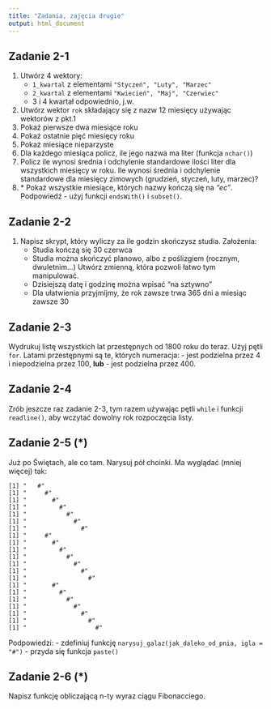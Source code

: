 ```yaml
---
title: "Zadania, zajęcia drugie"
output: html_document
---
```


## Zadanie 2-1
1. Utwórz 4 wektory:
    + `1_kwartal` z elementami `"Styczeń", "Luty", "Marzec"`
    + `2_kwartal` z elementami `"Kwiecień", "Maj", "Czerwiec"`
    + 3 i 4 kwartał odpowiednio, j.w.
2. Utwórz wektor `rok` składający się z nazw 12 miesięcy używając wektorów z pkt.1
3. Pokaż pierwsze dwa miesiące roku
3. Pokaż ostatnie pięć miesięcy roku
3. Pokaż miesiące nieparzyste
5. Dla każdego miesiąca policz, ile jego nazwa ma liter (funkcja `nchar()`)
6. Policz ile wynosi średnia i odchylenie standardowe ilości liter dla wszystkich miesięcy w roku. Ile wynosi średnia i odchylenie standardowe dla miesięcy zimowych (grudzień, styczeń, luty, marzec)?
5. \* Pokaż wszystkie miesiące, których nazwy kończą się na *"ec"*. Podpowiedź - użyj funkcji `endsWith()` i `subset()`.

## Zadanie 2-2
1. Napisz skrypt, który wyliczy za ile godzin skończysz studia. Założenia:
    + Studia kończą się 30 czerwca
    + Studia można skończyć planowo, albo z poślizgiem (rocznym, dwuletnim...) Utwórz zmienną, która pozwoli łatwo tym manipulować.
    + Dzisiejszą datę i godzinę można wpisać "na sztywno"
    + Dla ułatwienia przyjmijmy, że rok zawsze trwa 365 dni a miesiąc zawsze 30

## Zadanie 2-3
Wydrukuj listę wszystkich lat przestępnych od 1800 roku do teraz. Użyj pętli `for`.
Latami przestępnymi są te, których numeracja:
- jest podzielna przez 4 i niepodzielna przez 100, **lub**
- jest podzielna przez 400.

## Zadanie 2-4
Zrób jeszcze raz zadanie 2-3, tym razem używając pętli `while` i funkcji `readline()`, aby wczytać dowolny rok rozpoczęcia listy.

## Zadanie 2-5 (*)
Już po Świętach, ale co tam. Narysuj pół choinki. Ma wyglądać (mniej więcej) tak:
```
[1] "   #"
[1] "     #"
[1] "       #"
[1] "         #"
[1] "           #"
[1] "             #"
[1] "               #"
[1] "     #"
[1] "       #"
[1] "         #"
[1] "           #"
[1] "             #"
[1] "               #"
[1] "                 #"
[1] "       #"
[1] "         #"
[1] "           #"
[1] "             #"
[1] "               #"
[1] "                 #"
[1] "                   #"
```
Podpowiedzi:
  - zdefiniuj funkcję `narysuj_galaz(jak_daleko_od_pnia, igla = "#")`
  - przyda się funkcja `paste()`
  
## Zadanie 2-6 (*)
Napisz funkcję obliczającą n-ty wyraz ciągu Fibonacciego. 